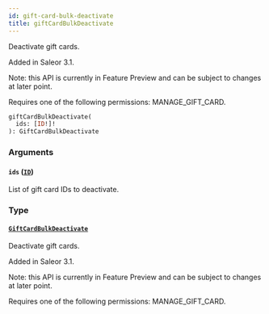 ```yaml
---
id: gift-card-bulk-deactivate
title: giftCardBulkDeactivate
---
```



Deactivate gift cards.

Added in Saleor 3.1.

Note: this API is currently in Feature Preview and can be subject to changes at later point. 

Requires one of the following permissions: MANAGE_GIFT_CARD.

```graphql
giftCardBulkDeactivate(
  ids: [ID!]!
): GiftCardBulkDeactivate
```


### Arguments

#### `ids` ([`ID`](../../../developer/api-reference/scalars/id))

List of gift card IDs to deactivate.


### Type

#### [`GiftCardBulkDeactivate`](../../../developer/api-reference/objects/gift-card-bulk-deactivate) 

Deactivate gift cards.

Added in Saleor 3.1.

Note: this API is currently in Feature Preview and can be subject to changes at later point. 

Requires one of the following permissions: MANAGE_GIFT_CARD.




